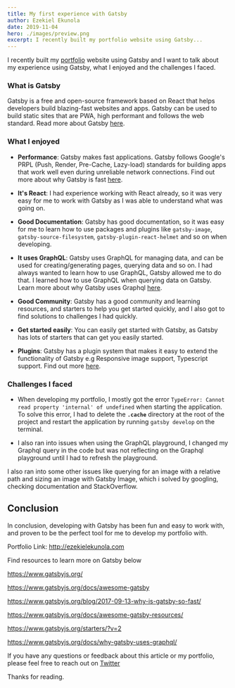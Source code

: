 ```yaml
---
title: My first experience with Gatsby
author: Ezekiel Ekunola
date: 2019-11-04
hero: ./images/preview.png
excerpt: I recently built my portfolio website using Gatsby...
---
```


I recently built my [portfolio](https://ezekielekunola.com) website using Gatsby and I want to talk about my experience using Gatsby, what I enjoyed and the challenges I faced.

### **What is Gatsby**

Gatsby is a free and open-source framework based on React that helps developers build blazing-fast websites and apps. Gatsby can be used to build static sites that are PWA, high performant and follows the web standard. Read more about Gatsby [here](https://www.gatsbyjs.org).

### **What I enjoyed**

- **Performance**: Gatsby makes fast applications. Gatsby follows Google's PRPL (Push, Render, Pre-Cache, Lazy-load) standards for building apps that work well even during unreliable network connections. Find out more about why Gatsby is fast [here](https://www.gatsbyjs.org/blog/2017-09-13-why-is-gatsby-so-fast/).

- **It's React**: I had experience working with React already, so it was very easy for me to work with Gatsby as I was able to understand what was going on.

- **Good Documentation**: Gatsby has good documentation, so it was easy for me to learn how to use packages and plugins like `gatsby-image`, `gatsby-source-filesystem`, `gatsby-plugin-react-helmet` and so on when developing.

- **It uses GraphQL**: Gatsby uses GraphQL for managing data, and can be used for creating/generating pages, querying data and so on. I had always wanted to learn how to use GraphQL, Gatsby allowed me to do that. I learned how to use GraphQL when querying data on Gatsby. Learn more about why Gatsby uses Graphql [here](https://www.gatsbyjs.org/docs/why-gatsby-uses-graphql).

* **Good Community**: Gatsby has a good community and learning resources, and starters to help you get started quickly, and I also got to find solutions to challenges I had quickly.

- **Get started easily**: You can easily get started with Gatsby, as Gatsby has lots of starters that can get you easily started.

- **Plugins**: Gatsby has a plugin system that makes it easy to extend the functionality of Gatsby e.g Responsive image support, Typescript support. Find out more [here](https://www.gatsbyjs.org/plugins).

### **Challenges I faced**

- When developing my portfolio, I mostly got the error `TypeError: Cannot read property 'internal' of undefined` when starting the application. To solve this error, I had to delete the **`.cache`** directory at the root of the project and restart the application by running `gatsby develop` on the terminal.


- I also ran into issues when using the GraphQL playground, I changed my Graphql query in the code but was not reflecting on the Graphql playground until I had to refresh the playground.

I also ran into some other issues like querying for an image with a relative path and sizing an image with Gatsby Image, which i solved by googling, checking documentation and StackOverflow.


## **Conclusion**
In conclusion, developing with Gatsby has been fun and easy to work with, and proven to be the perfect tool for me to develop my portfolio with.

Portfolio Link: http://ezekielekunola.com

Find resources to learn more on Gatsby below

https://www.gatsbyjs.org/

https://www.gatsbyjs.org/docs/awesome-gatsby

https://www.gatsbyjs.org/blog/2017-09-13-why-is-gatsby-so-fast/

https://www.gatsbyjs.org/docs/awesome-gatsby-resources/

https://www.gatsbyjs.org/starters/?v=2

https://www.gatsbyjs.org/docs/why-gatsby-uses-graphql/

If you have any questions or feedback about this article or my portfolio, please feel free to reach out on [Twitter](https://twitter.com/easybuoy)

Thanks for reading.

